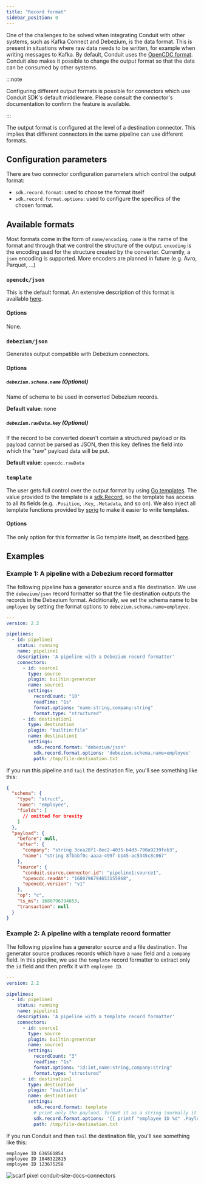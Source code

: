 ```yaml
---
title: "Record format"
sidebar_position: 0
---
```


One of the challenges to be solved when integrating Conduit with other systems, such as Kafka Connect and Debezium, is
the data format. This is present in situations where raw data needs to be written, for example when writing messages to
Kafka. By default, Conduit uses
the [OpenCDC format](/docs/features/opencdc-record). Conduit
also makes it possible to change the output format so that the data can be consumed by other systems.

:::note

Configuring different output formats is possible for connectors which use Conduit SDK's default
middleware. Please consult the connector's documentation to confirm the feature is available.

:::

The output format is configured at the level of a destination connector. This implies that different connectors in the
same pipeline can use different formats.

## Configuration parameters

There are two connector configuration parameters which control the output format: 
* `sdk.record.format`: used to choose the format itself
* `sdk.record.format.options`: used to configure the specifics of the chosen format.

## Available formats

Most formats come in the form of `name/encoding`. `name` is the name of the format and through that we control the
structure of the output. `encoding` is the encoding used for the structure created by the converter.
Currently, a `json` encoding is supported. More encoders are planned in future (e.g. Avro, Parquet, ...)

### `opencdc/json`

This is the default format. An extensive description of this format is
available [here](https://github.com/ConduitIO/conduit/blob/main/docs/design-documents/20220309-opencdc.md).

#### **Options**

None.

### `debezium/json`

Generates output compatible with Debezium connectors.

#### **Options**

##### `debezium.schema.name` (Optional)

Name of schema to be used in converted Debezium records.

**Default value**: none

##### `debezium.rawData.key` (Optional)

If the record to be converted doesn't contain a structured payload or its payload cannot be parsed as JSON,
then this key defines the field into which the "raw" payload data will be put.

**Default value**: `opencdc.rawData`

### `template`

The user gets full control over the output format by using [Go templates](https://pkg.go.dev/text/template). The value
provided to the template is a
[sdk.Record](https://github.com/ConduitIO/conduit-connector-sdk/blob/e08068428247af6e3b34bef8abffad2b758d5529/record.go#L81),
so the template has access to all its fields (e.g. `.Position`, `.Key`, `.Metadata`, and so on). We also inject all
template functions provided by [sprig](http://masterminds.github.io/sprig/) to make it easier to write templates.

#### **Options**

The only option for this formatter is Go template itself, as described [here](https://pkg.go.dev/text/template).

## Examples

### Example 1: A pipeline with a Debezium record formatter

The following pipeline has a generator source and a file destination. We use the `debezium/json` record formatter so
that the file destination outputs the records in the Debezium format. Additionally, we set the schema name to
be `employee` by setting the format options to `debezium.schema.name=employee`.

```yaml
---
version: 2.2

pipelines:
  - id: pipeline1
    status: running
    name: pipeline1
    description: 'A pipeline with a Debezium record formatter'
    connectors:
      - id: source1
        type: source
        plugin: builtin:generator
        name: source1
        settings:
          recordCount: "10"
          readTime: "1s"
          format.options: "name:string,company:string"
          format.type: "structured"
      - id: destination1
        type: destination
        plugin: "builtin:file"
        name: destination1
        settings:
          sdk.record.format: "debezium/json"
          sdk.record.format.options: 'debezium.schema.name=employee'
          path: /tmp/file-destination.txt
```

If you run this pipeline and `tail` the destination file, you'll see something like this:

```json
{
  "schema": {
    "type": "struct",
    "name": "employee",
    "fields": [
      // omitted for brevity
    ]
  },
  "payload": {
    "before": null,
    "after": {
      "company": "string 3cea28f1-8ec2-4035-b4d3-790a9239feb3",
      "name": "string 8fbbbf0c-aaaa-499f-b145-ac5345c8c067"
    },
    "source": {
      "conduit.source.connector.id": "pipeline1:source1",
      "opencdc.readAt": "1680796794653155968",
      "opencdc.version": "v1"
    },
    "op": "c",
    "ts_ms": 1680796794653,
    "transaction": null
  }
}
```

### Example 2: A pipeline with a template record formatter

The following pipeline has a generator source and a file destination. The generator source produces records which have
a `name` field and a `company` field. In this pipeline, we use the `template` record formatter to extract only the
`id` field and then prefix it with `employee ID`.

```yaml
---
version: 2.2

pipelines:
  - id: pipeline1
    status: running
    name: pipeline1
    description: 'A pipeline with a template record formatter'
    connectors:
      - id: source1
        type: source
        plugin: builtin:generator
        name: source1
        settings:
          recordCount: "3"
          readTime: "1s"
          format.options: "id:int,name:string,company:string"
          format.type: "structured"
      - id: destination1
        type: destination
        plugin: "builtin:file"
        name: destination1
        settings:
          sdk.record.format: template
          # print only the payload, format it as a string (normally it's a byte slice)
          sdk.record.format.options: '{{ printf "employee ID %d" .Payload.After.id }}'
          path: /tmp/file-destination.txt
```

If you run Conduit and then `tail` the destination file, you'll see something like this:

```shell
employee ID 636561854
employee ID 1848322815
employee ID 123675258
```

![scarf pixel conduit-site-docs-connectors](https://static.scarf.sh/a.png?x-pxid=2fa824d7-fd94-4cf9-a5c8-ea63c9860213)
